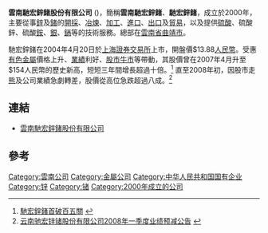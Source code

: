 {{Infobox_Company |
  company_name_zh = 雲南馳宏鋅鍺股份有限公司 |
  company_name = 雲南馳宏鋅鍺股份有限公司|
  company_logo = [[File:chihong.gif|File:chihong.gif]] |
  company_type = [[國有企業|國有企業]]|
  foundation = 2000年 |
  location ={{PRC}}<br>[[雲南省|雲南省]][[曲靖市|曲靖市]]|
  industry = [[金屬|金屬]]|
  key_people = [[董事長|董事長]]：董英| 
  sales =  |
  profit =  |
  asset =  |
  market_value = |
  num_employees = |
  revenue = |
  products = [[鋅|鋅]]、[[鍺|鍺]]等|
  parent = |
  homepage = [http://www.chxz.com/ 雲南馳宏鋅鍺股份有限公司]
}}

'''雲南馳宏鋅鍺股份有限公司''' ({{sse|600497}})，簡稱'''雲南馳宏鋅鍺'''、'''馳宏鋅鍺'''，成立於2000年，主要從事[[鋅|鋅]]及[[鍺|鍺]]的[[開採|開採]]、[[冶煉|冶煉]]、[[加工|加工]]、[[進口|進口]]、[[出口|出口]]及[[貿易|貿易]]，以及提供[[硫酸|硫酸]]、硫酸鋅、硫酸[[銨|銨]]、[[銀|銀]]、[[鎘|鎘]]等的技術服務。總部在[[雲南省|雲南省]][[曲靖市|曲靖市]]。

馳宏鋅鍺在2004年4月20日於[[上海證券交易所|上海證券交易所]]上市，開盤價$13.88[[人民幣|人民幣]]。受惠[[有色金屬|有色金屬]]價格上升、[[業績|業績]]利好、[[股市|股市]][[牛市|牛市]]等帶動，其股價曾在2007年4月升至$154人民幣的歷史新高，短短三年間增長超過十倍。<ref>[http://financenews.sina.com/sinacn/000-000-107-112/402/2007-04-11/1648357493.html 馳宏鋅鍺首破百五關] {{webarchive|url=https://web.archive.org/web/20150621162444/http://financenews.sina.com/sinacn/000-000-107-112/402/2007-04-11/1648357493.html |date=2015-06-21 }}</ref> 直至2008年初，因股市走[[熊市|熊]]及公司業績急劇轉差，股價從高位急跌超過八成。<ref>[http://www.cnstock.com/paper_new/html/2008-04/08/content_61046818.htm 云南驰宏锌锗股份有限公司2008年一季度业绩预减公告] {{webarchive|url=https://web.archive.org/web/20090222230858/http://www.cnstock.com/paper_new/html/2008-04/08/content_61046818.htm |date=2009-02-22 }}</ref>

==連結==
*[http://www.chxz.com/ 雲南馳宏鋅鍺股份有限公司]

==參考==
{{reflist}}

{{云南企业}}

[[Category:雲南公司|Category:雲南公司]]
[[Category:金屬公司|Category:金屬公司]]
[[Category:中华人民共和国国有企业|Category:中华人民共和国国有企业]]
[[Category:锌|Category:锌]]
[[Category:锗|Category:锗]]
[[Category:2000年成立的公司|Category:2000年成立的公司]]